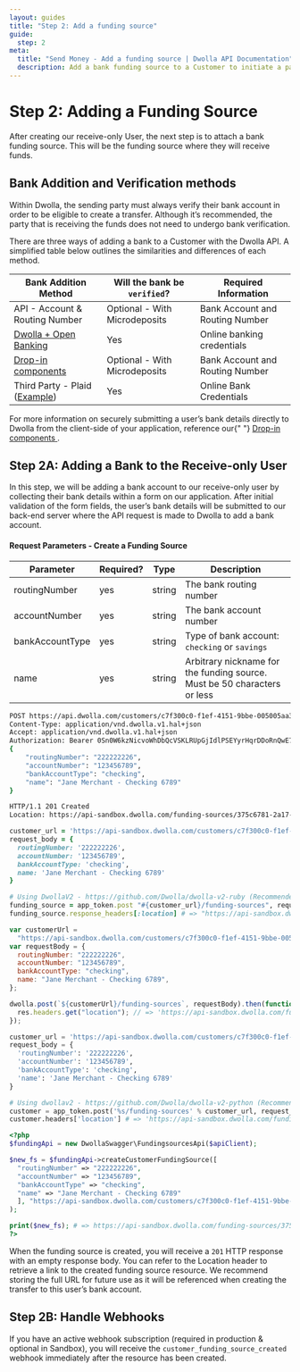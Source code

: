 ```yaml
---
layout: guides
title: "Step 2: Add a funding source"
guide:
  step: 2
meta:
  title: "Send Money - Add a funding source | Dwolla API Documentation"
  description: Add a bank funding source to a Customer to initiate a pay-out transfer.
---
```


# Step 2: Adding a Funding Source

After creating our receive-only User, the next step is to attach a bank funding source. This will be the funding source where they will receive funds.

## Bank Addition and Verification methods

Within Dwolla, the sending party must always verify their bank account in order to be eligible to create a transfer. Although it’s recommended, the party that is receiving the funds does not need to undergo bank verification.

There are three ways of adding a bank to a Customer with the Dwolla API. A simplified table below outlines the similarities and differences of each method.

| Bank Addition Method                                                                                                  | Will the bank be `verified`?  | Required Information            |
| --------------------------------------------------------------------------------------------------------------------- | ----------------------------- | ------------------------------- |
| API - Account & Routing Number                                                                                        | Optional - With Microdeposits | Bank Account and Routing Number |
| [Dwolla + Open Banking](https://developers.dwolla.com/docs/balance/open-banking#overview)                             | Yes                           | Online banking credentials      |
| [Drop-in components](https://developers.dwolla.com/docs/drop-in-components)                                           | Optional - With Microdeposits | Bank Account and Routing Number |
| Third Party - Plaid ([Example](https://github.com/Dwolla/integration-examples/tree/main/dwolla-plaid-funding-source)) | Yes                           | Online Bank Credentials         |

<AlertBar variation="info">
  For more information on securely submitting a user’s bank details directly to
  Dwolla from the client-side of your application, reference our{" "}
  <a href="https://developers.dwolla.com/docs/drop-in-components#create-a-funding-source">
    Drop-in components
  </a>
  .
</AlertBar>

## Step 2A: Adding a Bank to the Receive-only User

In this step, we will be adding a bank account to our receive-only user by collecting their bank details within a form on our application. After initial validation of the form fields, the user’s bank details will be submitted to our back-end server where the API request is made to Dwolla to add a bank account.

#### Request Parameters - Create a Funding Source

| Parameter       | Required? | Type   | Description                                                              |
| --------------- | --------- | ------ | ------------------------------------------------------------------------ |
| routingNumber   | yes       | string | The bank routing number                                                  |
| accountNumber   | yes       | string | The bank account number                                                  |
| bankAccountType | yes       | string | Type of bank account: `checking` or `savings`                            |
| name            | yes       | string | Arbitrary nickname for the funding source. Must be 50 characters or less |

```bash
POST https://api.dwolla.com/customers/c7f300c0-f1ef-4151-9bbe-005005aa3747/funding-sources
Content-Type: application/vnd.dwolla.v1.hal+json
Accept: application/vnd.dwolla.v1.hal+json
Authorization: Bearer 0Sn0W6kzNicvoWhDbQcVSKLRUpGjIdlPSEYyrHqrDDoRnQwE7Q
{
    "routingNumber": "222222226",
    "accountNumber": "123456789",
    "bankAccountType": "checking",
    "name": "Jane Merchant - Checking 6789"
}

HTTP/1.1 201 Created
Location: https://api-sandbox.dwolla.com/funding-sources/375c6781-2a17-476c-84f7-db7d2f6ffb31

```

```ruby
customer_url = 'https://api-sandbox.dwolla.com/customers/c7f300c0-f1ef-4151-9bbe-005005aa3747'
request_body = {
  routingNumber: '222222226',
  accountNumber: '123456789',
  bankAccountType: 'checking',
  name: 'Jane Merchant - Checking 6789'
}

# Using DwollaV2 - https://github.com/Dwolla/dwolla-v2-ruby (Recommended)
funding_source = app_token.post "#{customer_url}/funding-sources", request_body
funding_source.response_headers[:location] # => "https://api-sandbox.dwolla.com/funding-sources/375c6781-2a17-476c-84f7-db7d2f6ffb31"
```

```javascript
var customerUrl =
  "https://api-sandbox.dwolla.com/customers/c7f300c0-f1ef-4151-9bbe-005005aa3747";
var requestBody = {
  routingNumber: "222222226",
  accountNumber: "123456789",
  bankAccountType: "checking",
  name: "Jane Merchant - Checking 6789",
};

dwolla.post(`${customerUrl}/funding-sources`, requestBody).then(function (res) {
  res.headers.get("location"); // => 'https://api-sandbox.dwolla.com/funding-sources/375c6781-2a17-476c-84f7-db7d2f6ffb31'
});
```

```python
customer_url = 'https://api-sandbox.dwolla.com/customers/c7f300c0-f1ef-4151-9bbe-005005aa3747'
request_body = {
  'routingNumber': '222222226',
  'accountNumber': '123456789',
  'bankAccountType': 'checking',
  'name': 'Jane Merchant - Checking 6789'
}

# Using dwollav2 - https://github.com/Dwolla/dwolla-v2-python (Recommended)
customer = app_token.post('%s/funding-sources' % customer_url, request_body)
customer.headers['location'] # => 'https://api-sandbox.dwolla.com/funding-sources/375c6781-2a17-476c-84f7-db7d2f6ffb31'
```

```php
<?php
$fundingApi = new DwollaSwagger\FundingsourcesApi($apiClient);

$new_fs = $fundingApi->createCustomerFundingSource([
  "routingNumber" => "222222226",
  "accountNumber" => "123456789",
  "bankAccountType" => "checking",
  "name" => "Jane Merchant - Checking 6789"
  ], "https://api-sandbox.dwolla.com/customers/c7f300c0-f1ef-4151-9bbe-005005aa3747"
);

print($new_fs); # => https://api-sandbox.dwolla.com/funding-sources/375c6781-2a17-476c-84f7-db7d2f6ffb31
?>
```

When the funding source is created, you will receive a `201` HTTP response with an empty response body. You can refer to the Location header to retrieve a link to the created funding source resource. We recommend storing the full URL for future use as it will be referenced when creating the transfer to this user’s bank account.

## Step 2B: Handle Webhooks

If you have an active webhook subscription (required in production & optional in Sandbox), you will receive the `customer_funding_source_created` <span><ContentTooltip preset="webhook">webhook</ContentTooltip></span> immediately after the resource has been created.
